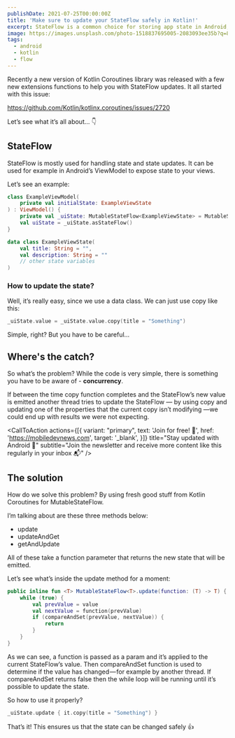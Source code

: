 ```yaml
---
publishDate: 2021-07-25T00:00:00Z
title: 'Make sure to update your StateFlow safely in Kotlin!'
excerpt: StateFlow is a common choice for storing app state in Android, e.g., view state. But do you know how to use it correctly?
image: https://images.unsplash.com/photo-1518837695005-2083093ee35b?q=80&w=2970&auto=format&fit=crop&ixlib=rb-4.0.3&ixid=M3wxMjA3fDB8MHxwaG90by1wYWdlfHx8fGVufDB8fHx8fA%3D%3D
tags:
  - android
  - kotlin
  - flow
---
```



Recently a new version of Kotlin Coroutines library was released with a few new extensions functions to help you with StateFlow updates. It all started with this issue:

https://github.com/Kotlin/kotlinx.coroutines/issues/2720

Let’s see what it’s all about… 👇

## StateFlow

StateFlow is mostly used for handling state and state updates. It can be used for example in Android’s ViewModel to expose state to your views.

Let’s see an example:

```kotlin
class ExampleViewModel(
    private val initialState: ExampleViewState
) : ViewModel() {
    private val _uiState: MutableStateFlow<ExampleViewState> = MutableStateFlow(initialState)
    val uiState = _uiState.asStateFlow()
}

data class ExampleViewState(
    val title: String = "",
    val description: String = ""
    // other state variables
)
```


### How to update the state?

Well, it’s really easy, since we use a data class. We can just use copy like this:

```kotlin
_uiState.value = _uiState.value.copy(title = "Something")
```

Simple, right? But you have to be careful…

## Where's the catch?

So what’s the problem? While the code is very simple, there is something you have to be aware of - **concurrency**.

If between the time copy function completes and the StateFlow’s new value is emitted another thread tries to update the StateFlow — by using copy and updating one of the properties that the current copy isn’t modifying —we could end up with results we were not expecting.

<CallToAction
    actions={[{
      variant: "primary",
      text: 'Join for free! 🚀',
      href: 'https://mobiledevnews.com',
      target: '_blank',
    }]}
    title="Stay updated with Android 📱"
    subtitle="Join the newsletter and receive more content like this regularly in your inbox 📬"
  />

## The solution

How do we solve this problem? By using fresh good stuff from Kotlin Coroutines for MutableStateFlow.

I’m talking about are these three methods below:
- update
- updateAndGet
- getAndUpdate

All of these take a function parameter that returns the new state that will be emitted.

Let’s see what’s inside the update method for a moment:

```kotlin
public inline fun <T> MutableStateFlow<T>.update(function: (T) -> T) {
    while (true) {
        val prevValue = value
        val nextValue = function(prevValue)
        if (compareAndSet(prevValue, nextValue)) {
            return
        }    
    }
}
```

As we can see, a function is passed as a param and it’s applied to the current StateFlow’s value. Then compareAndSet function is used to determine if the value has changed — for example by another thread. If compareAndSet returns false then the while loop will be running until it’s possible to update the state.

So how to use it properly?

```kotlin
_uiState.update { it.copy(title = "Something") }
```

That’s it! This ensures us that the state can be changed safely 👍